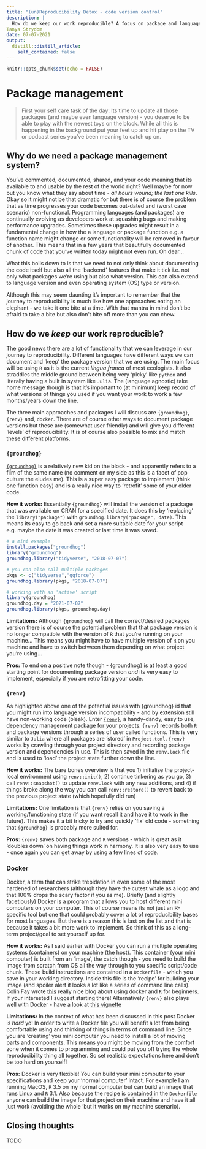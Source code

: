 ```yaml
---
title: "(un)Reproducibility Detox - code version control"
description: |
  How do we keep our work reproducible? A focus on package and language 'version control'.
Tanya Strydom
date: 07-07-2021
output:
  distill::distill_article:
    self_contained: false
---
```


```r
knitr::opts_chunk$set(echo = FALSE)
```
# Package management

> First your self care task of the day: Its time to update all those packages (and 
> maybe even language version) - you deserve to be able to play with the newest 
> toys on the block. While all this is happening in the background put 
> your feet up and hit play on the TV or podcast series you've been meaning to 
> catch up on.

## Why do we need a package management system?

You've commented, documented, shared, and your code meaning that its available 
to and usable by the rest of the world right? Well maybe for now but you know 
what they say about time - *all hours wound; the last one kills*. Okay so it 
might not be that dramatic for but there is of course the problem that as time 
progresses your code becomes out-dated and (worst case scenario) non-functional. 
Programming languages (and packages) are continually evolving as developers 
work at squashing bugs and making performance upgrades. Sometimes these upgrades 
might result in a fundamental change in how the a language or package function 
e.g. a function name might change or some functionality will be removed in favour 
of another. This means that in a few years that beautifully documented chunk of 
code that you've written today might not even run. Oh dear...

What this boils down to is that we need to not only think about documenting the 
code itself but also all the 'backend' features that make it tick i.e. not only 
what packages we're using but also what version. This can also extend to language 
version and even operating system (OS) type or version. 

Although this may seem daunting it's important to remember that the journey to 
reproducibility is much like how one approaches eating an elephant - we take 
it one bit~~e~~ at a time. With that mantra in mind don't be afraid to take a 
bite but also don't bite off more than you can chew.

## How do we _keep_ our work reproducible?

The good news there are a lot of functionality that we can leverage in our journey 
to reproducibility. Different languages have different ways we can document and 
'keep' the package version that we are using. The main focus will be using `R` as 
it is the current *lingua franca* of most ecologists. It also straddles the middle 
ground between being very 'picky' like `python` and literally having a built in 
system like `Julia`. The (language agnostic) take home message though is that it's 
important to (at minimum) keep record of what versions of things you used if you 
want your work to work a few months/years down the line.

The three main approaches and packages I will discuss are `{groundhog}`, `{renv}` 
and, `docker`. There are of course other ways to document package versions but 
these are (somewhat user friendly) and will give you different 'levels' of 
reproducibility. It is of course also possible to mix and match these different 
platforms.

### `{groundhog}`

[`{groundhog}`](http://groundhogr.com/using/) is a relatively new kid on the block - 
and apparently refers to a film of the same name (no comment on my side as this 
is a facet of pop culture the eludes me). This is a super easy package to implement 
(think one function easy) and is a really nice way to 'retrofit' some of your 
older code.

**How it works:** Essentially `{groundhog}` will install the version of a package 
that was available on CRAN for a specified date. It does this by 'replacing' the 
`library("package")` with `groundhog.library("package", date)`. This means its 
easy to go back and set a more suitable date for your script e.g. maybe the 
date it was created or last time it was saved.

```r
# a mini example
install.packages("groundhog")
library("groundhog")
groundhog.library("tidyverse", "2018-07-07")

# you can also call multiple packages
pkgs <- c("tidyverse","ggforce")
groundhog.library(pkgs, "2018-07-07")

# working with an 'active' script
library(groundhog)
groundhog­.day = "2021-07-07"
groundhog.library(pkgs, groundhog.day)

```
**Limitations:** Although `{groundhog}` will call the correct/desired packages 
version there is of course the potential problem that that package version is 
no longer compatible with the version of `R` that you're running on your 
machine... This means you might have to have multiple version of `R` on you 
machine and have to switch between them depending on what project you're using...

**Pros:** To end on a positive note though - {groundhog} is at least a good 
starting point for documenting package version _and_ its very easy to implement, 
especially if you are retrofitting your code.

### `{renv}`

As highlighted above one of the potential issues with {groundhog} id that you 
might run into language version incompatibility - and by extension still have 
non-working code (bleak). Enter [`{renv}`](https://rstudio.github.io/renv/articles/renv.html), 
a handy-dandy, easy to use, dependency management package for your projects. 
`{renv}` records both `R` and package versions through a series of user called 
functions. This is very similar to `Julia` where all packages are 'stored' 
in `Project.toml`. `{renv}` works by crawling through your project 
directory and recording package version and dependencies in use. This is then 
saved in the `renv.lock` file and is used to 'load' the project state further 
down the line.

**How it works:** The bare bones overview is that you 1) initialise the 
project-local environment using `renv::init()`, 2) continue tinkering as you 
go, 3) call `renv::snapshot()` to update `renv.lock` with any new additions, and
4) if things broke along the way you can call `renv::restore()` to revert back 
to the previous project state (which hopefully did run)

**Limitations:** One limitation is that `{renv}` relies on you saving a 
working/functioning state (if you want recall it and have it to work in 
the future). This makes it a bit tricky to try and quickly 'fix' old code - 
something that `{groundhog}` is probably more suited for.

**Pros:** `{renv}` saves both package and `R` versions - which is great as it 
'doubles down' on having things work in harmony. It is also very easy to use - 
once again you can get away by using a few lines of code. 

### Docker

Docker, a term that can strike trepidation in even some of the most hardened 
of researchers (although they have the cutest whale as a logo and that 100% 
drops the scary factor if you as me). Briefly (and slightly facetiously) Docker 
is  a program that allows you to host different mini computers on your computer.
This of course means its not just an R-specific tool but one that could probably 
cover a lot of reproducibility bases for most languages. But there is a reason 
this is last on the list and that is because it takes a bit more work to implement. 
So think of this as a long-term project/goal to set yourself up for.

**How it works:** As I said earlier with Docker you can run a multiple operating 
systems (containers) on your machine (the host). This container (your mini 
computer) is built from an 'image', the catch though - you need to build the 
image from scratch from OS all the way through to you specific script/code 
chunk. These build instructions are contained in a `Dockerfile` - which you 
save in your working directory. Inside this file is the 'recipe' for building 
your image (and spoiler alert it looks a lot like a series of command line 
calls). Colin Fay wrote [this](https://colinfay.me/docker-r-reproducibility/) 
really nice blog about using docker and `R` for beginners. If your interested I 
suggest starting there! Alternatively `{renv}` also plays well with Docker - 
have a look at [this vignette](https://rstudio.github.io/renv/articles/docker.html)

**Limitations:** In the context of what has been discussed in this post Docker is 
_hard_ yo! In order to write a Docker file you will benefit a lot from being 
comfortable using and thinking of things in terms of command line. Since you are 
'creating' you mini computer you need to install a lot of moving parts and 
components. This means you might be moving from the comfort zone when it comes 
to programming and could put you off trying the whole reproducibility thing all 
together. So set realistic expectations here and don't be too hard on yourself!

**Pros:** Docker is very flexible! You can build your mini computer to your 
specifications and keep your 'normal computer' intact. For example I am 
running MacOS, `R` 3.5 on my normal computer but can build an image that 
runs Linux and `R` 3.1. Also because the recipe is contained in the `Dockerfile` 
anyone can build the image for that project on their machine and have 
it all just work (avoiding the whole 'but it works on my machine scenario).

## Closing thoughts

TODO